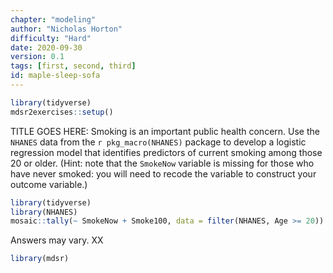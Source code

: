 ```yaml
---
chapter: "modeling"
author: "Nicholas Horton"
difficulty: "Hard"
date: 2020-09-30 
version: 0.1
tags: [first, second, third]
id: maple-sleep-sofa
---
```


```r
library(tidyverse)
mdsr2exercises::setup()
```

TITLE GOES HERE: Smoking is an important public health concern. Use the `NHANES` data from the `r pkg_macro(NHANES)` package to develop a logistic regression model that identifies predictors of current smoking among those 20 or older. (Hint: note that the `SmokeNow` variable is missing for those who have never smoked: you will need to recode the variable to construct your outcome variable.)

```r
library(tidyverse)
library(NHANES)
mosaic::tally(~ SmokeNow + Smoke100, data = filter(NHANES, Age >= 20))
```

 <!--begin-answer-->
Answers may vary.  XX

```r
library(mdsr)
```

 <!--end-answer-->
  
